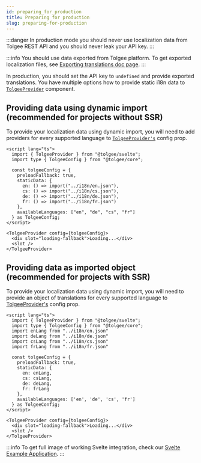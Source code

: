 ```yaml
---
id: preparing_for_production
title: Preparing for production
slug: preparing-for-production
---
```


:::danger
In production mode you should never use localization data from Tolgee REST API and you should never leak your API key.
:::

:::info
You should use data exported from Tolgee platform.
To get exported localization files, see [Exporting translations doc page](platform/exporting_translations.mdx).
:::

In production, you should set the API key to `undefined` and provide exported translations.
You have multiple options how to provide static i18n data to [`TolgeeProvider`](/docs/web/svelte/api#tolgeeprovider) component.

## Providing data using dynamic import (recommended for projects without SSR)

To provide your localization data using dynamic import, you will need to add providers for every supported language to
[`TolgeeProvider's`](/docs/web/svelte/api#tolgeeprovider) config prop.

```svelte
<script lang="ts">
  import { TolgeeProvider } from "@tolgee/svelte";
  import type { TolgeeConfig } from "@tolgee/core";

  const tolgeeConfig = {
    preloadFallback: true,
    staticData: {
      en: () => import("../i18n/en.json"),
      cs: () => import("../i18n/cs.json"),
      de: () => import("../i18n/de.json"),
      fr: () => import("../i18n/fr.json")
    },
    availableLanguages: ["en", "de", "cs", "fr"]
  } as TolgeeConfig;
</script>

<TolgeeProvider config={tolgeeConfig}>
  <div slot="loading-fallback">Loading...</div>
  <slot />
</TolgeeProvider>
```

## Providing data as imported object (recommended for projects with SSR)

To provide your localization data using dynamic import, you will need to provide an object of translations for every
supported language to [TolgeeProvider's](/docs/web/svelte/api#tolgeeprovider) config prop.

```svelte
<script lang="ts">
  import { TolgeeProvider } from "@tolgee/svelte";
  import type { TolgeeConfig } from "@tolgee/core";
  import enLang from "../i18n/en.json"
  import deLang from "../i18n/de.json"
  import csLang from "../i18n/cs.json"
  import frLang from "../i18n/fr.json"

  const tolgeeConfig = {
    preloadFallback: true,
    staticData: {
      en: enLang,
      cs: csLang,
      de: deLang,
      fr: frLang
    },
    availableLanguages: ['en', 'de', 'cs', 'fr']
  } as TolgeeConfig;
</script>

<TolgeeProvider config={tolgeeConfig}>
  <div slot="loading-fallback">Loading...</div>
  <slot />
</TolgeeProvider>
```

:::info
To get full image of working Svelte integration, check our [Svelte Example Application](https://github.com/tolgee/svelte-example).
:::

